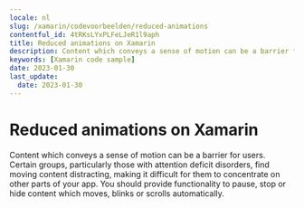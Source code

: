 ```yaml
---
locale: nl
slug: /xamarin/codevoorbeelden/reduced-animations
contentful_id: 4tRKsLYxPLFeLJeR1l9aph
title: Reduced animations on Xamarin
description: Content which conveys a sense of motion can be a barrier for users.
keywords: [Xamarin code sample]
date: 2023-01-30
last_update:
  date: 2023-01-30
---
```


# Reduced animations on Xamarin

Content which conveys a sense of motion can be a barrier for users. Certain groups, particularly those with attention deficit disorders, find moving content distracting, making it difficult for them to concentrate on other parts of your app. You should provide functionality to pause, stop or hide content which moves, blinks or scrolls automatically.

<CodeSample id="screen-animations" locale="nl" platform="xamarin"/>

